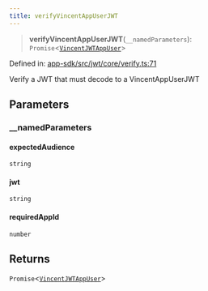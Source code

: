 ```yaml
---
title: verifyVincentAppUserJWT
---
```


> **verifyVincentAppUserJWT**(`__namedParameters`): `Promise`\<[`VincentJWTAppUser`](/api-reference/app-sdk/jwt/interfaces/VincentJWTAppUser)\>

Defined in: [app-sdk/src/jwt/core/verify.ts:71](https://github.com/LIT-Protocol/Vincent/blob/73da7c01d4eb076a0ff8650f85c7adf29f486588/packages/libs/app-sdk/src/jwt/core/verify.ts#L71)

Verify a JWT that must decode to a VincentAppUserJWT

## Parameters

### \_\_namedParameters

#### expectedAudience

`string`

#### jwt

`string`

#### requiredAppId

`number`

## Returns

`Promise`\<[`VincentJWTAppUser`](/api-reference/app-sdk/jwt/interfaces/VincentJWTAppUser)\>
